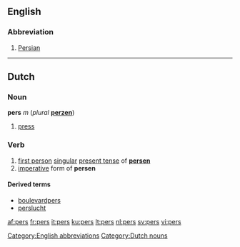 ==English==

===Abbreviation===
{{infl|en|abbreviation}}

# [[Persian]]

[[Category:English abbreviations]]

----

==Dutch==

===Noun===
'''pers''' ''m'' (''plural'' '''[[perzen]]''')

# [[press]]

===Verb===
{{infl|nl|verb|cat=verb forms}}
# [[first person]] [[singular]] [[present tense]] of '''[[persen]]'''
# [[imperative]] form of '''persen'''

====Derived terms====
* [[boulevardpers]]
* [[perslucht]]

[[Category:Dutch nouns]]

[[af:pers]]
[[fr:pers]]
[[it:pers]]
[[ku:pers]]
[[lt:pers]]
[[nl:pers]]
[[sv:pers]]
[[vi:pers]]